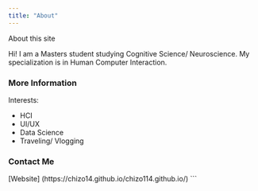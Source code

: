 ```yaml
---
title: "About"
---
```


About this site

Hi! I am a Masters student studying Cognitive Science/ Neuroscience. My specialization is in Human Computer Interaction.

### More Information

Interests:

-   HCI
-   UI/UX
-   Data Science
-   Traveling/ Vlogging

### Contact Me

\[Website\] (https://chizo14.github.io/chizo114.github.io/) \`\`\`
